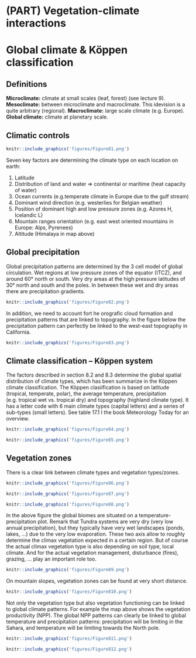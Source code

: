 

# (PART) Vegetation-climate interactions {-}

# Global climate & Köppen classification {#introKopen}
\chaptermark{Intro}

## Definitions

**Microclimate:** climate at small scales (leaf, forest) (see lecture 9).
**Mesoclimate:** between microclimate and macroclimate. This idevision is a quite arbitrary (regional).
**Macroclimate:** large scale climate (e.g. Europe).
**Global climate:** climate at planetary scale.

## Climatic controls

```r
knitr::include_graphics('figures/Figure81.png')
```

Seven key factors are determining the climate type on each location on earth:

1. Latitude
2. Distribution of land and water => continental or maritime (heat capacity of water)
3. Ocean currents (e.g.temperate climate in Europe due to the gulf stream)  
4. Dominant wind direction  (e.g. westerlies for Belgian weather)
5. Position of dominant high and low pressure zones (e.g. Azores H, Icelandic L)
6. Mountain ranges orientation (e.g. east west oriented mountains in Europe: Alps, Pyrenees)
7. Altitude (Himalaya in map above)


## Global precipitation

Global precipitation patterns are determined by the 3 cell model of global circulation. Wet regions at low pressure zones of the equator (ITCZ), and around 60° north or south.  Very dry areas at the high pressure latitudes of 30° north and south and the poles. In between these wet and dry areas there are precipitation gradients.

```r
knitr::include_graphics('figures/Figure82.png')
```

In addition, we need to account fort he orografic cloud formation and precipitation patterns that are linked to topography. In the figure below the precipitation pattern can perfectly be linked to the west-east topography in California.

```r
knitr::include_graphics('figures/Figure83.png')
```

## Climate classification – Köppen system

The factors described in section 8.2 and 8.3 determine the global spatial distribution of climate types, which has been summarize in the Köppen climate classification. The Köppen clasiification is based on latitude (tropical, temperate, polar), the average temperature, precipitation (e.g. tropical wet vs. tropical dry) and topography (highland climate type). It has a letter code with 6 main climate types (capital letters) and a series of sub-types (small letters). See table 17.1 I the book Meteorology Today for an overview.

```r
knitr::include_graphics('figures/Figure84.png')
```

```r
knitr::include_graphics('figures/Figure85.png')
```

## Vegetation zones

There is a clear link between climate types and vegetation types/zones.

```r
knitr::include_graphics('figures/Figure86.png')
```

```r
knitr::include_graphics('figures/Figure87.png')
```

```r
knitr::include_graphics('figures/Figure88.png')
```

In the above figure the global biomes are situated on a temperature-precipitation plot. Remark that Tundra systems are very dry (very low annual precipitation), but they typically have very wet landscapes (ponds, lakes, …) due to the very low evaporation. These two axis allow to roughly determine the climax vegetation expected in a certain region. But of course the actual climax vegetation type is also depending on soil type, local climate. And for the actual vegetation management, disturbance (fires), grazing, … play an important role too.  

```r
knitr::include_graphics('figures/Figure89.png')
```

On mountain slopes, vegetation zones can be found at very short distance.

```r
knitr::include_graphics('figures/Figure810.png')
```

Not only the vegetation type but also vegetation functioning can be linked to global climate patterns. For example the map above shows the vegetation productivity (NPP). The global NPP patterns can clearly be linked to global temperature and precipitation patterns: precipitation will be limiting in the Sahara, and temperature will be limiting towards the North pole. 

```r
knitr::include_graphics('figures/Figure811.png')
```

```r
knitr::include_graphics('figures/Figure812.png')
```


